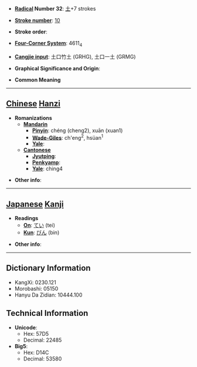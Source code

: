 * '''[[Wiktionary:Chinese radical index| Radical]] Number 32''': [[Wiktionary:Chinese radical index 土|土]]+7 strokes

* '''[[Wiktionary:Chinese total strokes index|Stroke number]]''': [[Wiktionary:Chinese total strokes index 10|10]]

* '''Stroke order''': 

* '''[[Wiktionary:Chinese four corner index|Four-Corner System]]''': 4611<sub>4</sub>

* '''[[Wiktionary:Chinese Cangjie index|Cangjie input]]''': 土口竹土 (GRHG), 土口一土 (GRMG)

* '''Graphical Significance and Origin''': 

* '''Common Meaning'''

----

== [[Chinese]] [[Hanzi]] ==

* '''Romanizations'''
** '''[[Mandarin]]'''
*** '''[[Pinyin]]''': chéng (cheng2), xuān (xuan1)
*** '''[[Wade-Giles]]''': ch'eng<sup>2</sup>, hsüan<sup>1</sup>
*** '''[[Yale]]''': 
** '''[[Cantonese]]'''
*** '''[[Jyutping]]''':
*** '''[[Penkyamp]]''': 
*** '''[[Yale]]''': ching4

* '''Other info''': 

----

== [[Japanese]] [[Kanji]] ==

* '''Readings'''
** '''[[On]]''': [[てい]] (tei)
** '''[[Kun]]''': [[びん]] (bin)

* '''Other info''':  

----

== Dictionary Information ==

* KangXi: 0230.121
* Morobashi: 05150
* Hanyu Da Zidian: 10444.100

== Technical Information ==

* '''Unicode''':
** Hex: 57D5
** Decimal: 22485
* '''Big5''':
** Hex: D14C
** Decimal: 53580